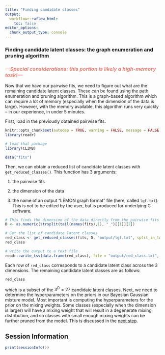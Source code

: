 ```yaml
---
title: "Finding candidate classes"
output:
  workflowr::wflow_html:
    toc: false
editor_options:
  chunk_output_type: console
---
```


### Finding candidate latent classes: the graph enumeration and pruning algorithm

### <i><b><span style="color:salmon">---Special considerations: this portion is likely a high-memory task!---</span></b></i>

Now that we have our pairwise fits, we need to figure out what are the remaining candidate latent classes. These can be found using the path enumeration and pruning algorithm. This is a graph-based algorithm which can require a lot of memory (especially when the dimension of the data is large). However, with the memory available, this algorithm runs very quickly -- in our experience, in under 5 minutes.

First, load in the previously obtained pairwise fits.

```r
knitr::opts_chunk$set(autodep = TRUE, warning = FALSE, message = FALSE)
library(readr)
```

```r
# load that package
library(CLIMB)

data("fits")
```

Then, we can obtain a reduced list of candidate latent classes with `get_reduced_classes()`. This function has 3 arguments:

1. the pairwise fits

2. the dimension of the data

3. the name of an output "LEMON graph format" file (here, called `lgf.txt`). This is *not* to be edited by the user, but is produced for underlying C software.

```r
# This finds the dimension of the data directly from the pairwise fits
D <- as.numeric(strsplit(tail(names(fits),1), "_")[[1]][2])

# Get the list of candidate latent classes
red_class <- get_reduced_classes(fits, D, "output/lgf.txt", split_in_two = FALSE)
red_class

# write the output to a text file
readr::write_tsv(data.frame(red_class), file = "output/red_class.txt", col_names = FALSE)
```


Each row of `red_class` corresponds to a candidate latent class across the 3 dimensions. The remaining candidate latent classes are as follows:
```r
red_class
```

which is a subset of the $3^D=27$ candidate latent classes. Next, we need to determine the hyperparameters on the priors in our Bayesian Gaussian mixture model. Most important is computing the hyperparameters for the prior on the mixing weights. Some classes (especially when the dimension is larger) will have a mixing weight that will result in a degenerate mixing distribution, and so classes with small enough mixing weights can be further pruned from the model. This is discussed in the [next step](priors.html).

## Session Information

```r
print(sessionInfo())
```
